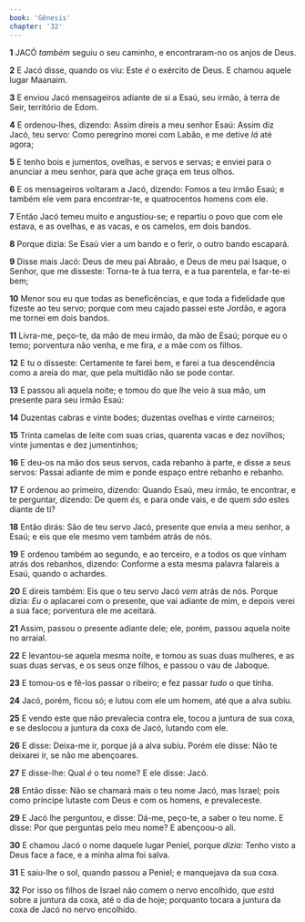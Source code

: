 ```yaml
---
book: 'Gênesis'
chapter: '32'
---
```


**1** JACÓ _também_ seguiu o seu caminho, e encontraram-no os anjos de Deus.

**2** E Jacó disse, quando os viu: Este _é_ o exército de Deus. E chamou aquele lugar Maanaim.

**3** E enviou Jacó mensageiros adiante de si a Esaú, seu irmão, à terra de Seir, território de Edom.

**4** E ordenou-lhes, dizendo: Assim direis a meu senhor Esaú: Assim diz Jacó, teu servo: Como peregrino morei com Labão, e me detive _lá_ até agora;

**5** E tenho bois e jumentos, ovelhas, e servos e servas; e enviei para _o_ anunciar a meu senhor, para que ache graça em teus olhos.

**6** E os mensageiros voltaram a Jacó, dizendo: Fomos a teu irmão Esaú; e também ele vem para encontrar-te, e quatrocentos homens com ele.

**7** Então Jacó temeu muito e angustiou-se; e repartiu o povo que com ele estava, e as ovelhas, e as vacas, e os camelos, em dois bandos.

**8** Porque dizia: Se Esaú vier a um bando e o ferir, o outro bando escapará.

**9** Disse mais Jacó: Deus de meu pai Abraão, e Deus de meu pai Isaque, o Senhor, que me disseste: Torna-te à tua terra, e a tua parentela, e far-te-ei bem;

**10** Menor sou eu que todas as beneficências, e que toda a fidelidade que fizeste ao teu servo; porque com meu cajado passei este Jordão, e agora me tornei em dois bandos.

**11** Livra-me, peço-te, da mão de meu irmão, da mão de Esaú; porque eu o temo; porventura não venha, e me fira, _e_ a mãe com os filhos.

**12** E tu o disseste: Certamente te farei bem, e farei a tua descendência como a areia do mar, que pela multidão não se pode contar.

**13** E passou ali aquela noite; e tomou do que lhe veio à sua mão, um presente para seu irmão Esaú:

**14** Duzentas cabras e vinte bodes; duzentas ovelhas e vinte carneiros;

**15** Trinta camelas de leite com suas crias, quarenta vacas e dez novilhos; vinte jumentas e dez jumentinhos;

**16** E deu-os na mão dos seus servos, cada rebanho à parte, e disse a seus servos: Passai adiante de mim e ponde espaço entre rebanho e rebanho.

**17** E ordenou ao primeiro, dizendo: Quando Esaú, meu irmão, te encontrar, e te perguntar, dizendo: De quem _és,_ e para onde vais, e de quem _são_ estes diante de ti?

**18** Então dirás: São de teu servo Jacó, presente que envia a meu senhor, a Esaú; e eis que ele mesmo vem também atrás de nós.

**19** E ordenou também ao segundo, e ao terceiro, e a todos os que vinham atrás dos rebanhos, dizendo: Conforme a esta mesma palavra falareis a Esaú, quando o achardes.

**20** E direis também: Eis que o teu servo Jacó _vem_ atrás de nós. Porque dizia: _Eu_ o aplacarei com o presente, que vai adiante de mim, e depois verei a sua face; porventura ele me aceitará.

**21** Assim, passou o presente adiante dele; ele, porém, passou aquela noite no arraial.

**22** E levantou-se aquela mesma noite, e tomou as suas duas mulheres, e as suas duas servas, e os seus onze filhos, e passou o vau de Jaboque.

**23** E tomou-os e fê-los passar o ribeiro; e fez passar _tudo_ o que tinha.

**24** Jacó, porém, ficou só; e lutou com ele um homem, até que a alva subiu.

**25** E vendo este que não prevalecia contra ele, tocou a juntura de sua coxa, e se deslocou a juntura da coxa de Jacó, lutando com ele.

**26** E disse: Deixa-me ir, porque já a alva subiu. Porém ele disse: Não te deixarei ir, se não me abençoares.

**27** E disse-lhe: Qual _é_ o teu nome? E ele disse: Jacó.

**28** Então disse: Não se chamará mais o teu nome Jacó, mas Israel; pois como príncipe lutaste com Deus e com os homens, e prevaleceste.

**29** E Jacó lhe perguntou, e disse: Dá-me, peço-te, a saber o teu nome. E disse: Por que perguntas pelo meu nome? E abençoou-o ali.

**30** E chamou Jacó o nome daquele lugar Peniel, porque _dizia:_ Tenho visto a Deus face a face, e a minha alma foi salva.

**31** E saiu-lhe o sol, quando passou a Peniel; e manquejava da sua coxa.

**32** Por isso os filhos de Israel não comem o nervo encolhido, que _está_ sobre a juntura da coxa, até o dia de hoje; porquanto tocara a juntura da coxa de Jacó no nervo encolhido.
